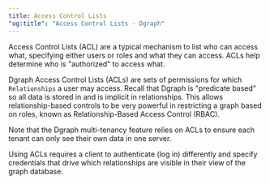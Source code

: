 ```yaml
---
title: Access Control Lists
"og:title": "Access Control Lists - Dgraph"
---
```



<DgraphWIP />

Access Control Lists (ACL) are a typical mechanism to list who can access what,
specifying either users or roles and what they can access. ACLs help determine
who is "authorized" to access what.

Dgraph Access Control Lists (ACLs) are sets of permissions for which
`Relationships` a user may access. Recall that Dgraph is "predicate based" so
all data is stored in and is implicit in relationships. This allows
relationship-based controls to be very powerful in restricting a graph based on
roles, known as Relationship-Based Access Control (RBAC).

Note that the Dgraph multi-tenancy feature relies on ACLs to ensure each tenant
can only see their own data in one server.

Using ACLs requires a client to authenticate (log in) differently and specify
credentials that drive which relationships are visible in their view of the
graph database.
